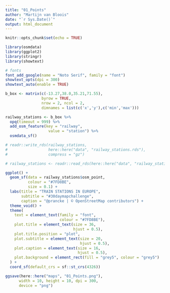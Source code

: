 ```yaml
---
title: "01_Points"
author: "Martijn van Bloois"
date: "`r Sys.Date()`"
output: html_document
---
```


```r
knitr::opts_chunk$set(echo = TRUE)
```

```r
library(osmdata)
library(ggplot2)
library(stringr)
library(showtext)
``` 

``` r
# fonts
font_add_google(name = "Noto Serif", family = "font")
showtext_opts(dpi = 300)
showtext_auto(enable = TRUE)
``` 

``` r
b_box <- matrix(c(-13.27,38.0,35.21,71.55),
                byrow = TRUE,
                nrow = 2, ncol = 2,
                dimnames = list(c('x','y'),c('min','max')))

railway_stations <- b_box %>%
  opq(timeout = 999) %>%
  add_osm_feature(key = "railway",
                   value = "station") %>%
  osmdata_sf()

# readr::write_rds(railway_stations,
#                  here::here("data", "railway_stations.rds"), 
#                  compress = "gz")

# railway_stations <- readr::read_rds(here::here("data", "railway_stations.rds"))
``` 

``` r
ggplot() +
  geom_sf(data = railway_stations$osm_point,
          colour = "#7FD8BE",
          size = 0.1) +
  labs(title = "TRAIN STATIONS IN EUROPE",
       subtitle = "#30daymapchallenge",
       caption = "@prancke | © OpenStreetMap contributors") +
  theme_void() +
  theme(
    text = element_text(family = "font",
                        colour = "#7FD8BE"),
    plot.title = element_text(size = 36,
                              hjust = 0.5),
    plot.title.position = "plot",
    plot.subtitle = element_text(size = 20,
                                 hjust = 0.5),
    plot.caption = element_text(size = 16,
                                hjust = 0.5),
    plot.background = element_rect(fill = "grey5", colour = "grey5")
  ) +
  coord_sf(default_crs = sf::st_crs(4326))
``` 

```r
ggsave(here::here("maps", "01_Points.png"),
      width = 10, height = 10, dpi = 300,
      device = "png")
```

